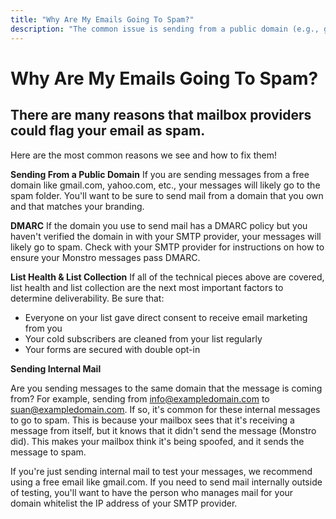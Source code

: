 ```yaml
---
title: "Why Are My Emails Going To Spam?"
description: "The common issue is sending from a public domain (e.g., gmail.com, yahoo.com). Ensure you send emails from a domain you own to avoid this, matching your branding."
---
```

# Why Are My Emails Going To Spam? 

## There are many reasons that mailbox providers could flag your email as spam.

Here are the most common reasons we see and how to fix them!

**Sending From a Public Domain**
If you are sending messages from a free domain like gmail.com, yahoo.com, etc., your messages will likely go to the spam folder. You'll want to be sure to send mail from a domain that you own and that matches your branding.

**DMARC** 
If the domain you use to send mail has a DMARC policy but you haven't verified the domain in with your SMTP provider, your messages will likely go to spam. Check with your SMTP provider for instructions on how to ensure your Monstro messages pass DMARC.

**List Health & List Collection**
If all of the technical pieces above are covered, list health and list collection are the next most important factors to determine deliverability. Be sure that:

-   Everyone on your list gave direct consent to receive email marketing from you
-   Your cold subscribers are cleaned from your list regularly
-   Your forms are secured with double opt-in

**Sending Internal Mail**
  
Are you sending messages to the same domain that the message is coming from? For example, sending from info@exampledomain.com to suan@exampledomain.com. If so, it's common for these internal messages to go to spam. This is because your mailbox sees that it's receiving a message from itself, but it knows that it didn't send the message (Monstro did). This makes your mailbox think it's being spoofed, and it sends the message to spam. 

If you're just sending internal mail to test your messages, we recommend using a free email like gmail.com. If you need to send mail internally outside of testing, you'll want to have the person who manages mail for your domain whitelist the IP address of your SMTP provider.